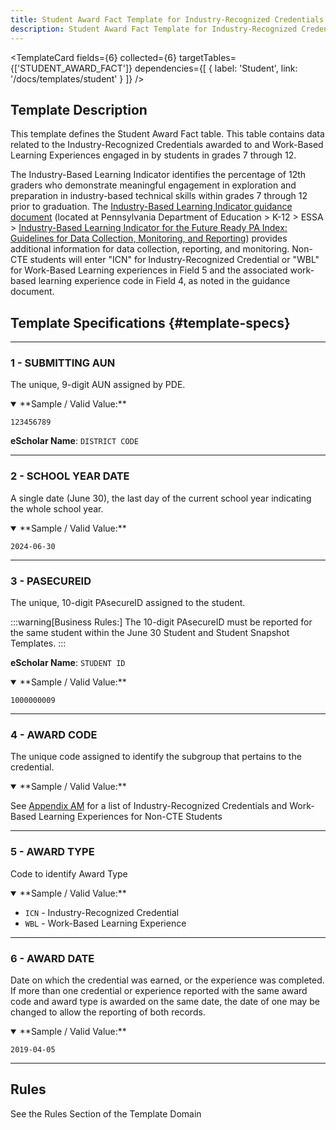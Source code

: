 ```yaml
---
title: Student Award Fact Template for Industry-Recognized Credentials and Work-Based Learning Experiences for Non-CTE Students
description: Student Award Fact Template for Industry-Recognized Credentials and Work-Based Learning Experiences for Non-CTE Students Documentation
---
```


<TemplateCard
  fields={6}
  collected={6}
  targetTables={['STUDENT_AWARD_FACT']}
  dependencies={[
    { label: 'Student', link: '/docs/templates/student' }
  ]}
/>

## Template Description

This template defines the Student Award Fact table. This table contains data related to the Industry-Recognized Credentials awarded to and Work-Based Learning Experiences engaged in by students in grades 7 through 12.

The Industry-Based Learning Indicator identifies the percentage of 12th graders who demonstrate meaningful engagement in exploration and preparation in industry-based technical skills within grades 7 through 12 prior to graduation. The [Industry-Based Learning Indicator guidance document](https://www.education.pa.gov/K-12/ESSA/FutureReady/Pages/FRIndustryGuidelines.aspx) (located at Pennsylvania Department of Education > K-12 > ESSA > [Industry-Based Learning Indicator for the Future Ready PA Index: Guidelines for Data Collection, Monitoring, and Reporting](https://www.education.pa.gov/K-12/ESSA/FutureReady/Pages/FRIndustryGuidelines.aspx)) provides additional information for data collection, reporting, and monitoring. Non-CTE students will enter "ICN" for Industry-Recognized Credential or "WBL" for Work-Based Learning experiences in Field 5 and the associated work-based learning experience code in Field 4, as noted in the guidance document.

## Template Specifications {#template-specs}

---
### 1 - SUBMITTING AUN
<p><Badge color="required" /> <Badge color="key" /> <Badge length={20} /></p>

The unique, 9-digit AUN assigned by PDE.

<details open>
<summary>**Sample / Valid Value:**</summary>

`123456789`
</details>

**eScholar Name**: `DISTRICT CODE`

---
### 2 - SCHOOL YEAR DATE
<p><Badge color="required" /> <Badge color="key" /> <Badge length={10} /></p>

A single date (June 30), the last day of the current school year indicating the whole school year.

<details open>
<summary>**Sample / Valid Value:**</summary>

`2024-06-30`
</details>

---
### 3 - PASECUREID
<p><Badge color="required" /> <Badge color="key" /> <Badge length={12} /></p>

The unique, 10-digit PAsecureID assigned to the student.

:::warning[Business Rules:]
The 10-digit PAsecureID must be reported for the same student within the June 30 Student and Student Snapshot Templates.
:::

**eScholar Name**: `STUDENT ID`

<details open>
<summary>**Sample / Valid Value:**</summary>

`1000000009`
</details>

---
### 4 - AWARD CODE
<p><Badge color="required" /> <Badge color="key" /> <Badge length={30} /></p>

The unique code assigned to identify the subgroup that pertains to the credential.

<details open>
<summary>**Sample / Valid Value:**</summary>

See [Appendix AM](docs/appendix/appendix-AM.mdx) for a list of Industry-Recognized Credentials and Work-Based Learning Experiences for Non-CTE Students
</details>

---
### 5 - AWARD TYPE
<p><Badge color="required" /> <Badge color="key" /> <Badge length={20} /></p>

Code to identify Award Type

<details open>
<summary>**Sample / Valid Value:**</summary>

- `ICN` - Industry-Recognized Credential
- `WBL` - Work-Based Learning Experience
</details>

---
### 6 - AWARD DATE
<p><Badge color="required" /> <Badge color="key" /> <Badge length={10} /></p>

Date on which the credential was earned, or the experience was completed. If more than one credential or experience reported with the same award code and award type is awarded on the same date, the date of one may be changed to allow the reporting of both records.

<details open>
<summary>**Sample / Valid Value:**</summary>

`2019-04-05`
</details>

---
## Rules
See the Rules Section of the Template Domain